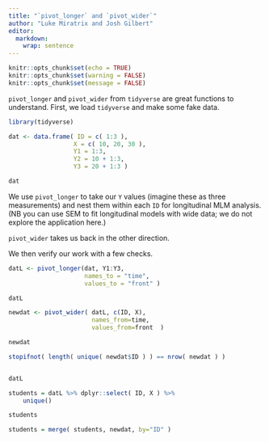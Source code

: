 ```yaml
---
title: "`pivot_longer` and `pivot_wider`"
author: "Luke Miratrix and Josh Gilbert"
editor: 
  markdown: 
    wrap: sentence
---
```


```r
knitr::opts_chunk$set(echo = TRUE)
knitr::opts_chunk$set(warning = FALSE)
knitr::opts_chunk$set(message = FALSE)
```

`pivot_longer` and `pivot_wider` from `tidyverse` are great functions to understand.
First, we load `tidyverse` and make some fake data.

```r
library(tidyverse)

dat <- data.frame( ID = c( 1:3 ), 
                  X = c( 10, 20, 30 ),
                  Y1 = 1:3,
                  Y2 = 10 + 1:3,
                  Y3 = 20 + 1:3 )

dat
```

We use `pivot_longer` to take our `Y` values (imagine these as three measurements) and nest them within each `ID` for longitudinal MLM analysis. (NB you can use SEM to fit longitudinal models with wide data; we do not explore the application here.)

`pivot_wider` takes us back in the other direction.

We then verify our work with a few checks.

```r
datL <- pivot_longer(dat, Y1:Y3, 
                     names_to = "time", 
                     values_to = "front" )

datL

newdat <- pivot_wider( datL, c(ID, X), 
                       names_from=time, 
                       values_from=front  )

newdat

stopifnot( length( unique( newdat$ID ) ) == nrow( newdat ) )


datL

students = datL %>% dplyr::select( ID, X ) %>%
    unique()

students

students = merge( students, newdat, by="ID" )

```
